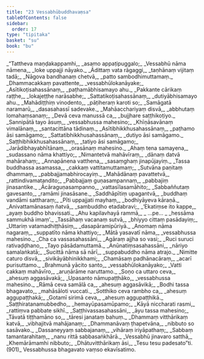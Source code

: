 ```yaml
---
title: "23 Vessabhūbuddhavaṃsa"
tableOfContents: false
sidebar:
  order: 17
type: "tipitaka"
basket: "su"
book: "bu"
---
```



<DynamicBreadcrumb />

<Division number="1" book="bu" bookNo="21" page="353">

<Paragraph number="895" type="verses" book="bu">
_“Tattheva maṇḍakappamhi,_  
_asamo appaṭipuggalo;_  
_Vessabhū nāma nāmena,_  
_loke uppajji nāyako._  

</Paragraph>

</Division>
<Division number="2" book="bu" bookNo="21" page="353">

<Paragraph number="896" type="verses" book="bu">
_Ādittaṃ vata rāgaggi,_  
_taṇhānaṃ vijitaṃ tadā;_  
_Nāgova bandhanaṃ chetvā,_  
_patto sambodhimuttamaṃ._  

</Paragraph>

</Division>
<Division number="3" book="bu" bookNo="21" page="353">

<Paragraph number="897" type="verses" book="bu">
_Dhammacakkaṃ pavattente,_  
_vessabhūlokanāyake;_  
_Asītikoṭisahassānaṃ,_  
_paṭhamābhisamayo ahu._  

</Paragraph>

</Division>
<Division number="4" book="bu" bookNo="21" page="353">

<Paragraph number="898" type="verses" book="bu">
_Pakkante cārikaṃ raṭṭhe,_  
_lokajeṭṭhe narāsabhe;_  
_Sattatikoṭisahassānaṃ,_  
_dutiyābhisamayo ahu._  

</Paragraph>

</Division>
<Division number="5" book="bu" bookNo="21" page="353">

<Paragraph number="899" type="verses" book="bu">
_Mahādiṭṭhiṃ vinodento,_  
_pāṭiheraṃ karoti so;_  
_Samāgatā naramarū,_  
_dasasahassī sadevake._  

</Paragraph>

</Division>
<Division number="6" book="bu" bookNo="21" page="353">

<Paragraph number="900" type="verses" book="bu">
_Mahāacchariyaṃ disvā,_  
_abbhutaṃ lomahaṃsanaṃ;_  
_Devā ceva manussā ca,_  
_bujjhare saṭṭhikoṭiyo._  

</Paragraph>

</Division>
<Division number="7" book="bu" bookNo="21" page="353">

<Paragraph number="901" type="verses" book="bu">
_Sannipātā tayo āsuṃ,_  
_vessabhussa mahesino;_  
_Khīṇāsavānaṃ vimalānaṃ,_  
_santacittāna tādinaṃ._  

</Paragraph>

</Division>
<Division number="8" book="bu" bookNo="21" page="354">

<Paragraph number="902" type="verses" book="bu">
_Asītibhikkhusahassānaṃ,_  
_paṭhamo āsi samāgamo;_  
_Sattatibhikkhusahassānaṃ,_  
_dutiyo āsi samāgamo._  

</Paragraph>

</Division>
<Division number="9" book="bu" bookNo="21" page="354">

<Paragraph number="903" type="verses" book="bu">
_Saṭṭhibhikkhusahassānaṃ,_  
_tatiyo āsi samāgamo;_  
_Jarādibhayabhītānaṃ,_  
_orasānaṃ mahesino._  

</Paragraph>

</Division>
<Division number="10" book="bu" bookNo="21" page="354">

<Paragraph number="904" type="verses" book="bu">
_Ahaṃ tena samayena,_  
_sudassano nāma khattiyo;_  
_Nimantetvā mahāvīraṃ,_  
_dānaṃ datvā mahārahaṃ;_  
_Annapānena vatthena,_  
_sasaṃghaṃ jinapūjayiṃ._  

</Paragraph>

</Division>
<Division number="11" book="bu" bookNo="21" page="354">

<Paragraph number="905" type="verses" book="bu">
_Tassa buddhassa asamassa,_  
_cakkaṃ vattitamuttamaṃ;_  
_Sutvāna paṇitaṃ dhammaṃ,_  
_pabbajjamabhirocayiṃ._  

</Paragraph>

</Division>
<Division number="12" book="bu" bookNo="21" page="354">

<Paragraph number="906" type="verses" book="bu">
_Mahādānaṃ pavattetvā,_  
_rattindivamatandito;_  
_Pabbajjaṃ guṇasampannaṃ,_  
_pabbajiṃ jinasantike._  

</Paragraph>

</Division>
<Division number="13" book="bu" bookNo="21" page="354">

<Paragraph number="907" type="verses" book="bu">
_Ācāraguṇasampanno,_  
_vattasīlasamāhito;_  
_Sabbaññutaṃ gavesanto,_  
_ramāmi jinasāsane._  

</Paragraph>

</Division>
<Division number="14" book="bu" bookNo="21" page="354">

<Paragraph number="908" type="verses" book="bu">
_Saddhāpītiṃ upagantvā,_  
_buddhaṃ vandāmi sattharaṃ;_  
_Pīti uppajjati mayhaṃ,_  
_bodhiyāyeva kāraṇā._  

</Paragraph>

</Division>
<Division number="15" book="bu" bookNo="21" page="354">

<Paragraph number="909" type="verses" book="bu">
_Anivattamānasaṃ ñatvā,_  
_sambuddho etadabravi;_  
_‘Ekatiṃse ito kappe,_  
_ayaṃ buddho bhavissati._  

</Paragraph>

</Division>
<Division number="16" book="bu" bookNo="21" page="354">

<Paragraph number="910" type="verses" book="bu">
_Ahu kapilavhayā rammā,_  
_ …pe… _  
_hessāma sammukhā imaṃ’._  

</Paragraph>

</Division>
<Division number="17" book="bu" bookNo="21" page="354">

<Paragraph number="911" type="verses" book="bu">
_Tassāhaṃ vacanaṃ sutvā,_  
_bhiyyo cittaṃ pasādayiṃ;_  
_Uttariṃ vatamadhiṭṭhāsiṃ,_  
_dasapāramipūriyā._  

</Paragraph>

</Division>
<Division number="18" book="bu" bookNo="21" page="354">

<Paragraph number="912" type="verses" book="bu">
_Anomaṃ nāma nagaraṃ,_  
_suppatīto nāma khattiyo;_  
_Mātā yasavatī nāma,_  
_vessabhussa mahesino._  

</Paragraph>

</Division>
<Division number="19" book="bu" bookNo="21" page="354">

<Paragraph number="913" type="verses" book="bu">
_Cha ca vassasahassāni,_  
_Agāraṃ ajjha so vasi;_  
_Ruci suruci rativaḍḍhano,_  
_Tayo pāsādamuttamā._  

</Paragraph>

</Division>
<Division number="20" book="bu" bookNo="21" page="354">

<Paragraph number="914" type="verses" book="bu">
_Anūnatiṃsasahassāni,_  
_nāriyo samalaṅkatā;_  
_Sucittā nāma sā nārī,_  
_suppabuddho nāma atrajo._  

</Paragraph>

</Division>
<Division number="21" book="bu" bookNo="21" page="354">

<Paragraph number="915" type="verses" book="bu">
_Nimitte caturo disvā,_  
_sivikāyābhinikkhami;_  
_Chamāsaṃ padhānacāraṃ,_  
_acarī purisuttamo._  

</Paragraph>

</Division>
<Division number="22" book="bu" bookNo="21" page="355">

<Paragraph number="916" type="verses" book="bu">
_Brahmunā yācito santo,_  
_vessabhūlokanāyako;_  
_Vatti cakkaṃ mahāvīro,_  
_aruṇārāme naruttamo._  

</Paragraph>

</Division>
<Division number="23" book="bu" bookNo="21" page="355">

<Paragraph number="917" type="verses" book="bu">
_Soṇo ca uttaro ceva,_  
_ahesuṃ aggasāvakā;_  
_Upasanto nāmupaṭṭhāko,_  
_vessabhussa mahesino._  

</Paragraph>

</Division>
<Division number="24" book="bu" bookNo="21" page="355">

<Paragraph number="918" type="verses" book="bu">
_Rāmā ceva samālā ca,_  
_ahesuṃ aggasāvikā;_  
_Bodhi tassa bhagavato,_  
_mahāsāloti vuccati._  

</Paragraph>

</Division>
<Division number="25" book="bu" bookNo="21" page="353">

<Paragraph number="919" type="verses" book="bu">
_Sotthiko ceva rambho ca,_  
_ahesuṃ aggupaṭṭhakā;_  
_Gotamī sirimā ceva,_  
_ahesuṃ aggupaṭṭhikā._  

</Paragraph>

</Division>
<Division number="26" book="bu" bookNo="21" page="347">

<Paragraph number="920" type="verses" book="bu">
_Saṭṭhiratanamubbedho,_  
_hemayūpasamūpamo;_  
_Kāyā niccharati rasmi,_  
_rattiṃva pabbate sikhī._  

</Paragraph>

</Division>
<Division number="27" book="bu" bookNo="21" page="345">

<Paragraph number="921" type="verses" book="bu">
_Saṭṭhivassasahassāni,_  
_āyu tassa mahesino;_  
_Tāvatā tiṭṭhamāno so,_  
_tāresi janataṃ bahuṃ._  

</Paragraph>

</Division>
<Division number="28" book="bu" bookNo="21" page="343">

<Paragraph number="922" type="verses" book="bu">
_Dhammaṃ vitthārikaṃ katvā,_  
_vibhajitvā mahājanaṃ;_  
_Dhammanāvaṃ ṭhapetvāna,_  
_nibbuto so sasāvako._  

</Paragraph>

</Division>
<Division number="29" book="bu" bookNo="21" page="338">

<Paragraph number="923" type="verses" book="bu">
_Dassaneyyaṃ sabbajanaṃ,_  
_vihāraṃ iriyāpathaṃ;_  
_Sabbaṃ tamantarahitaṃ,_  
_nanu rittā sabbasaṅkhārā._  

</Paragraph>

</Division>
<Division number="30" book="bu" bookNo="21" page="343">

<Paragraph number="924" type="verses" book="bu">
_Vessabhū jinavaro satthā,_  
_Khemārāmamhi nibbuto;_  
_Dhātuvitthārikaṃ āsi,_  
_Tesu tesu padesato”ti. (901)_  


</Paragraph>
</Division>

<Paragraph number="925" type="center" book="bu">
Vessabhussa bhagavato vaṃso ekavīsatimo.
</Paragraph>